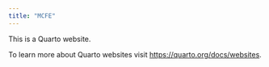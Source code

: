 ```yaml
---
title: "MCFE"
---
```


This is a Quarto website.

To learn more about Quarto websites visit <https://quarto.org/docs/websites>.

